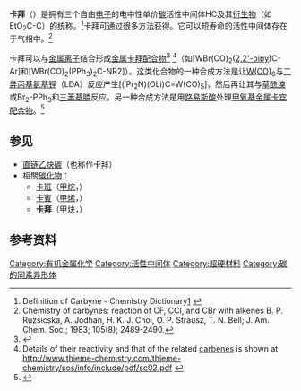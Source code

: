 {{Chembox
| Watchedfields = changed
| ImageFile = Carbyne doublet.svg
| ImageSize = 100px
| PIN = Methine
| SystematicName = Methylidyne
| OtherNames = λ<sup>1</sup>-Carbane<br />
Carbon(I) hydride<br />
Carbyne<br />
Methylyne
| Section1 = {{Chembox Identifiers
|  CASNo = 3315-37-5
|   CASNo_Ref = {{cascite|?|??}}
|  ChemSpiderID = 10605713
|   ChemSpiderID_Ref = {{Chemspidercite}}
|  SMILES = [CH]
|  StdInChI = 1S/CH4/h1H4
|  StdInChIKey = VNWKTOKETHGBQD-UHFFFAOYSA-N
|  Beilstein = 7801830}}
}}
'''卡拜'''（{{lang-en|Carbyne}}）是拥有三个自由[[电子|电子]]的电中性单价[[碳|碳]]活性中间体HC及其[[衍生物|衍生物]]（如EtO<sub>2</sub>C-C）的统称。<ref>Definition of Carbyne - Chemistry Dictionary[http://www.chemicool.com/definition/carbyne.html] {{Wayback|url=http://www.chemicool.com/definition/carbyne.html |date=20201204231238 }}</ref>卡拜可通过很多方法获得。它可以短寿命的活性中间体存在于气相中。<ref>Chemistry of carbynes: reaction of CF, CCl, and CBr with alkenes B. P. Ruzsicska, A. Jodhan, H. K. J. Choi, O. P. Strausz, T. N. Bell; J. Am. Chem. Soc.; 1983; 105(8); 2489-2490.</ref>

卡拜可以与[[金属|金属]][[离子|离子]]结合形成[[金属卡拜配合物|金属卡拜配合物]]<ref>{{cite web |url=http://www.u-bourgogne.fr/EuroH-2000/furno.pdf |title=存档副本 |accessdate=2006-08-05 |deadurl=yes |archiveurl=https://web.archive.org/web/20070930155033/http://www.u-bourgogne.fr/EuroH-2000/furno.pdf |archivedate=2007-09-30 }}</ref> <ref>Details of their reactivity and that of the related [[卡宾|carbene]]s is shown at http://www.thieme-chemistry.com/thieme-chemistry/sos/info/include/pdf/sc02.pdf {{Wayback|url=http://www.thieme-chemistry.com/thieme-chemistry/sos/info/include/pdf/sc02.pdf |date=20070928020823 }}</ref>（如[WBr(CO)<sub>2</sub>([[2,2'-联吡啶|2,2'-bipy]])C-Ar]和[WBr(CO)<sub>2</sub>(PPh<sub>3</sub>)<sub>2</sub>C-NR2]）。这类化合物的一种合成方法是让[[六羰基钨|W(CO)<sub>6</sub>]]与[[二异丙基氨基锂|二异丙基氨基锂]]（LDA）反应产生[(<sup>i</sup>Pr<sub>2</sub>N)(OLi)C=W(CO)<sub>5</sub>]，然后再让其与[[草酰溴|草酰溴]]或Br<sub>2</sub>-PPh<sub>3</sub>和[[三苯基膦|三苯基膦]]反应。另一种合成方法是用[[路易斯酸|路易斯酸]]处理[[甲氧基|甲氧基]][[金属卡宾配合物|金属卡宾配合物]]。<ref>{{Cite web |url=http://pubs.rsc.org/ej/CC/2000/b002228o.pdf |title=存档副本 |access-date=2008-01-02 |archive-date=2007-09-30 |archive-url=https://web.archive.org/web/20070930223941/http://pubs.rsc.org/ej/CC/2000/b002228o.pdf |dead-url=no }}</ref>

==参见==
*[[直链乙炔碳|直链乙炔碳]]（也称作卡拜）
*相關[[碳化物|碳化物]]：
**[[甲烷|卡班]]（[[甲烷|甲烷]]，{{lang-en|Carbane}}）
**[[卡賓|卡賓]]（[[甲烯|甲烯]]，{{lang-en|Carbene}}）
**'''卡拜'''（[[甲炔|甲炔]]，{{lang-en|Carbyne}}）

== 参考资料 ==
{{Reflist}}

{{Allotropes of carbon}}

[[Category:有机金属化学|Category:有机金属化学]]
[[Category:活性中间体|Category:活性中间体]]
[[Category:超硬材料|Category:超硬材料]]
[[Category:碳的同素异形体|Category:碳的同素异形体]]